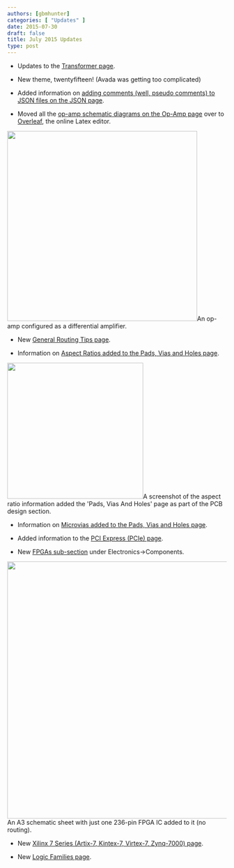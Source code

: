 ```yaml
---
authors: [gbmhunter]
categories: [ "Updates" ] 
date: 2015-07-30
draft: false
title: July 2015 Updates
type: post
---
```



* Updates to the [Transformer page](/electronics/components/transformers).

* New theme, twentyfifteen! (Avada was getting too complicated)

* Added information on [adding comments (well, pseudo comments) to JSON files on the JSON page](/programming/serialization-formats/jason/).

* Moved all the [op-amp schematic diagrams on the Op-Amp page](/electronics/components/op-amps) over to [Overleaf](https://www.overleaf.com/), the online Latex editor.  



<Image src={op_amp_schematic_differential_amplifier} width="436px">An op-amp configured as a differential amplifier.</Image>
    
* New [General Routing Tips page](/pcb-design/general-routing-tips).

* Information on [Aspect Ratios added to the Pads, Vias and Holes page](/pcb-design/pads-vias-holes#aspect-ratios).  



<Image src={aspect_ratio_page_screenshot} width="312px">A screenshot of the aspect ratio information added the 'Pads, Vias And Holes' page as part of the PCB design section.</Image>  

* Information on [Microvias added to the Pads, Vias and Holes page](/pcb-design/pads-vias-holes#microvias).

* Added information to the [PCI Express (PCIe) page](/electronics/communication-protocols/pci-express-pcie).

* New [FPGAs sub-section](/electronics/components/fpgas) under Electronics->Components.  



<Image src={fpga_schematic_just_the_ic_no_routing} width="590px">An A3 schematic sheet with just one 236-pin FPGA IC added to it (no routing).</Image>  

* New [Xilinx 7 Series (Artix-7, Kintex-7, Virtex-7, Zynq-7000) page](/electronics/components/fpgas/xilinx-7-series-artix-7-kintex-7-virtex-7-zynq-7000/).

* New [Logic Families page](/electronics/circuit-design/logic-families/).
